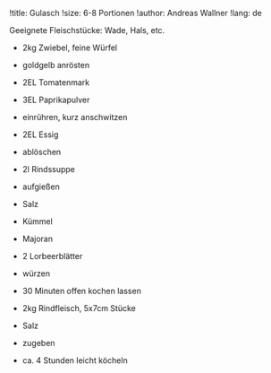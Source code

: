 !title: Gulasch
!size: 6-8 Portionen
!author: Andreas Wallner
!lang: de

Geeignete Fleischstücke: Wade, Hals, etc.

* 2kg Zwiebel, feine Würfel
- goldgelb anrösten

* 2EL Tomatenmark
* 3EL Paprikapulver
- einrühren, kurz anschwitzen

* 2EL Essig
- ablöschen

* 2l Rindssuppe
- aufgießen

* Salz
* Kümmel
* Majoran
* 2 Lorbeerblätter
- würzen

+ 30 Minuten offen kochen lassen

* 2kg Rindfleisch, 5x7cm Stücke
* Salz
- zugeben

+ ca. 4 Stunden leicht köcheln
